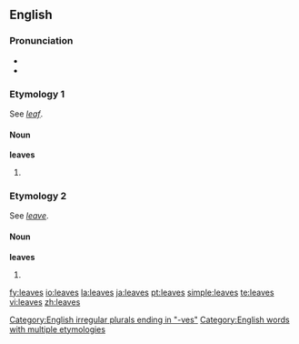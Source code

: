 ==English==

{{rank|trust|perfectly|fixed|851|leaves|chair|date|summer}}

===Pronunciation===
*{{IPA|/liːvz/}}
*{{audio|en-us-leaves.ogg|Audio (US)}}

===Etymology 1===
See ''[[leaf]]''.

====Noun====
{{wikipedia}}
'''leaves'''

# {{plural of|[[leaf]]}}

===Etymology 2===
See ''[[leave]]''.

====Noun====
'''leaves'''

# {{plural of|[[leave]]}}

[[Category:English irregular plurals ending in "-ves"]]
[[Category:English words with multiple etymologies]]

[[fy:leaves]]
[[io:leaves]]
[[la:leaves]]
[[ja:leaves]]
[[pt:leaves]]
[[simple:leaves]]
[[te:leaves]]
[[vi:leaves]]
[[zh:leaves]]